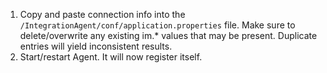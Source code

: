 1. Copy and paste connection info into the `/IntegrationAgent/conf/application.properties` file. Make sure to delete/overwrite any existing im.* values that may be present. Duplicate entries will yield inconsistent results.
2. Start/restart Agent. It will now register itself.